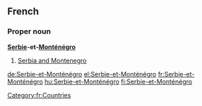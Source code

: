 ==French==
===Proper noun===
'''[[Serbie]]-et-[[Monténégro]]'''

#[[Serbia and Montenegro]]

[[Category:fr:Countries]]

[[de:Serbie-et-Monténégro]]
[[el:Serbie-et-Monténégro]]
[[fr:Serbie-et-Monténégro]]
[[hu:Serbie-et-Monténégro]]
[[fi:Serbie-et-Monténégro]]